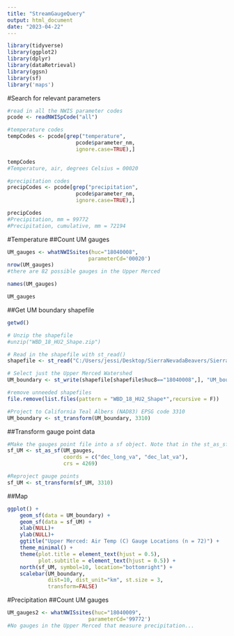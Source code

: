 ```yaml
---
title: "StreamGaugeQuery"
output: html_document
date: "2023-04-22"
---
```


```r
library(tidyverse)
library(ggplot2)
library(dplyr)
library(dataRetrieval)
library(ggsn)
library(sf)
library('maps')
```
#Search for relevant parameters
```r
#read in all the NWIS parameter codes 
pcode <- readNWISpCode("all")

#temperature codes
tempCodes <- pcode[grep("temperature",
                      pcode$parameter_nm,
                      ignore.case=TRUE),]

tempCodes
#Temperature, air, degrees Celsius = 00020

#precipitation codes
precipCodes <- pcode[grep("precipitation",
                      pcode$parameter_nm,
                      ignore.case=TRUE),]

precipCodes
#Precipitation, mm = 99772
#Precipitation, cumulative, mm = 72194
```
#Temperature
##Count UM gauges
```r
UM_gauges <- whatNWISsites(huc="18040008", 
                          parameterCd='00020')
nrow(UM_gauges)
#there are 82 possible gauges in the Upper Merced

names(UM_gauges)

UM_gauges
```

##Get UM boundary shapefile
```r
getwd()

# Unzip the shapefile
#unzip("WBD_18_HU2_Shape.zip")

# Read in the shapefile with st_read()
shapefile <- st_read("C:/Users/jessi/Desktop/SierraNevadaBeavers/SierraNevadaBeavers/Shape/WBDHU8.shp")

# Select just the Upper Merced Watershed
UM_boundary <- st_write(shapefile[shapefile$huc8=="18040008",], "UM_boundary.shp", append = FALSE)

#remove unneeded shapefiles
file.remove(list.files(pattern = "WBD_18_HU2_Shape*",recursive = F))

#Project to California Teal Albers (NAD83) EPSG code 3310
UM_boundary <- st_transform(UM_boundary, 3310)
```

##Transform gauge point data
```r
#Make the gauges point file into a sf object. Note that in the st_as_sf function, crs needs to the projection the file is ALREADY IN, not the projection you want. Specify the projection you want using st_transform
sf_UM <- st_as_sf(UM_gauges, 
                  coords = c("dec_long_va", "dec_lat_va"),
                  crs = 4269)

#Reproject gauge points
sf_UM <- st_transform(sf_UM, 3310)
```

##Map
```r
ggplot() +
    geom_sf(data = UM_boundary) +
    geom_sf(data = sf_UM) + 
    xlab(NULL)+
    ylab(NULL)+
    ggtitle("Upper Merced: Air Temp (C) Gauge Locations (n = 72)") + 
    theme_minimal() +
    theme(plot.title = element_text(hjust = 0.5),
          plot.subtitle = element_text(hjust = 0.5)) +
    north(sf_UM, symbol=10, location="bottomright") + 
    scalebar(UM_boundary,
             dist=10, dist_unit="km", st.size = 3,
             transform=FALSE)
```
#Precipitation
##Count UM gauges
```r
UM_gauges2 <- whatNWISsites(huc="18040009", 
                          parameterCd='99772')
#No gauges in the Upper Merced that measure precipitation...

```
